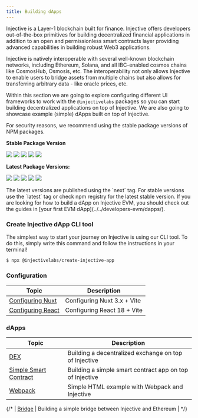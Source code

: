 ```yaml
---
title: Building dApps
---
```


Injective is a Layer-1 blockchain built for finance. Injective offers developers out-of-the-box primitives for building decentralized financial applications in addition to an open and permissionless smart contracts layer providing advanced capabilities in building robust Web3 applications.

Injective is natively interoperable with several well-known blockchain networks, including Ethereum, Solana, and all IBC-enabled cosmos chains like CosmosHub, Osmosis, etc. The interoperability not only allows Injective to enable users to bridge assets from multiple chains but also allows for transferring arbitrary data - like oracle prices, etc.

Within this section we are going to explore configuring different UI frameworks to work with the `@injectivelabs` packages so you can start building decentralized applications on top of Injective. We are also going to showcase example (simple) dApps built on top of Injective.

For security reasons, we recommend using the stable package versions of NPM packages.

**Stable Package Version**

![](https://img.shields.io/npm/v/%40injectivelabs/sdk-ts/latest?label=%40injectivelabs%2Fsdk-ts) ![](https://img.shields.io/npm/v/%40injectivelabs/wallet-ts/latest?label=%40injectivelabs%2Fwallet-ts) ![](https://img.shields.io/npm/v/%40injectivelabs/networks/latest?label=%40injectivelabs%2Fnetworks) ![](https://img.shields.io/npm/v/%40injectivelabs/ts-types/latest?label=%40injectivelabs%2Fts-types) ![](https://img.shields.io/npm/v/%40injectivelabs/utils/latest?label=%40injectivelabs%2Futils)

**Latest Package Versions:**

![](https://img.shields.io/npm/v/%40injectivelabs/sdk-ts/next?label=%40injectivelabs%2Fsdk-ts) ![](https://img.shields.io/npm/v/%40injectivelabs/wallet-ts/next?label=%40injectivelabs%2Fwallet-ts) ![](https://img.shields.io/npm/v/%40injectivelabs/networks/next?label=%40injectivelabs%2Fnetworks) ![](https://img.shields.io/npm/v/%40injectivelabs/ts-types/next?label=%40injectivelabs%2Fts-types) ![](https://img.shields.io/npm/v/%40injectivelabs/utils/next?label=%40injectivelabs%2Futils)

<Callout icon="info" color="#07C1FF" iconType="regular">
The latest versions are published using the `next` tag. For stable versions use the `latest` tag or check npm registry for the latest stable version.
</Callout>

<Callout icon="info" color="#07C1FF" iconType="regular">
If you are looking for how to build a dApp on Injective EVM,
you should check out the guides in [your first EVM dApp](../../developers-evm/dapps/).
</Callout>

### Create Injective dApp CLI tool

The simplest way to start your journey on Injective is using our CLI tool. To do this, simply write this command and follow the instructions in your terminal!

```bash
$ npx @injectivelabs/create-injective-app
```

### Configuration

| Topic                                     | Description                 |
| ----------------------------------------- | --------------------------- |
| [Configuring Nuxt](configure-nuxt.md)     | Configuring Nuxt 3.x + Vite |
| [Configuring React](configure-react.md)   | Configuring React 18 + Vite |

### dApps

| Topic                                      | Description                                              |
| ------------------------------------------ | -------------------------------------------------------- |
| [DEX](example-dex.md)                              | Building a decentralized exchange on top of Injective    |
| [Simple Smart Contract](example-smart-contract.md) | Building a simple smart contract app on top of Injective |
| [Webpack](example-webpack.md) | Simple HTML example with Webpack and Injective |

{/* 
| [Bridge](example-bridge.md)                        | Building a simple bridge between Injective and Ethereum  |
*/}
